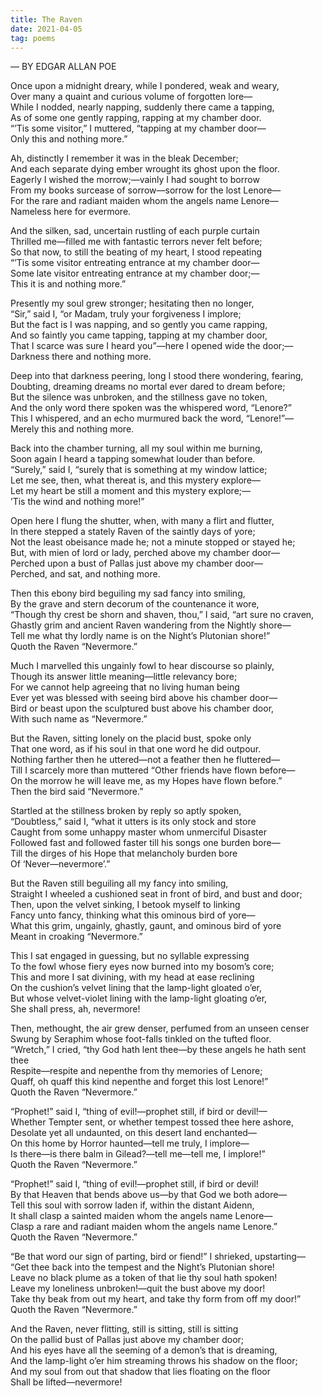 ```yaml
---
title: The Raven
date: 2021-04-05
tag: poems
---
```


— BY EDGAR ALLAN POE

Once upon a midnight dreary, while I pondered, weak and weary,\
Over many a quaint and curious volume of forgotten lore—\
While I nodded, nearly napping, suddenly there came a tapping,\
As of some one gently rapping, rapping at my chamber door.\
“’Tis some visitor,” I muttered, “tapping at my chamber door—\
Only this and nothing more.”

Ah, distinctly I remember it was in the bleak December;\
And each separate dying ember wrought its ghost upon the floor.\
Eagerly I wished the morrow;—vainly I had sought to borrow\
From my books surcease of sorrow—sorrow for the lost Lenore—\
For the rare and radiant maiden whom the angels name Lenore—\
Nameless here for evermore.

And the silken, sad, uncertain rustling of each purple curtain\
Thrilled me—filled me with fantastic terrors never felt before;\
So that now, to still the beating of my heart, I stood repeating\
“’Tis some visitor entreating entrance at my chamber door—\
Some late visitor entreating entrance at my chamber door;—\
This it is and nothing more.”

Presently my soul grew stronger; hesitating then no longer,\
“Sir,” said I, “or Madam, truly your forgiveness I implore;\
But the fact is I was napping, and so gently you came rapping,\
And so faintly you came tapping, tapping at my chamber door,\
That I scarce was sure I heard you”—here I opened wide the door;—\
Darkness there and nothing more.

Deep into that darkness peering, long I stood there wondering, fearing,\
Doubting, dreaming dreams no mortal ever dared to dream before;\
But the silence was unbroken, and the stillness gave no token,\
And the only word there spoken was the whispered word, “Lenore?”\
This I whispered, and an echo murmured back the word, “Lenore!”—\
Merely this and nothing more.

Back into the chamber turning, all my soul within me burning,\
Soon again I heard a tapping somewhat louder than before.\
“Surely,” said I, “surely that is something at my window lattice;\
Let me see, then, what thereat is, and this mystery explore—\
Let my heart be still a moment and this mystery explore;—\
’Tis the wind and nothing more!”

Open here I flung the shutter, when, with many a flirt and flutter,\
In there stepped a stately Raven of the saintly days of yore;\
Not the least obeisance made he; not a minute stopped or stayed he;\
But, with mien of lord or lady, perched above my chamber door—\
Perched upon a bust of Pallas just above my chamber door—\
Perched, and sat, and nothing more.

Then this ebony bird beguiling my sad fancy into smiling,\
By the grave and stern decorum of the countenance it wore,\
“Though thy crest be shorn and shaven, thou,” I said, “art sure no craven,\
Ghastly grim and ancient Raven wandering from the Nightly shore—\
Tell me what thy lordly name is on the Night’s Plutonian shore!”\
Quoth the Raven “Nevermore.”

Much I marvelled this ungainly fowl to hear discourse so plainly,\
Though its answer little meaning—little relevancy bore;\
For we cannot help agreeing that no living human being\
Ever yet was blessed with seeing bird above his chamber door—\
Bird or beast upon the sculptured bust above his chamber door,\
With such name as “Nevermore.”

But the Raven, sitting lonely on the placid bust, spoke only\
That one word, as if his soul in that one word he did outpour.\
Nothing farther then he uttered—not a feather then he fluttered—\
Till I scarcely more than muttered “Other friends have flown before—\
On the morrow he will leave me, as my Hopes have flown before.”\
Then the bird said “Nevermore.”

Startled at the stillness broken by reply so aptly spoken,\
“Doubtless,” said I, “what it utters is its only stock and store\
Caught from some unhappy master whom unmerciful Disaster\
Followed fast and followed faster till his songs one burden bore—\
Till the dirges of his Hope that melancholy burden bore\
Of ‘Never—nevermore’.”

But the Raven still beguiling all my fancy into smiling,\
Straight I wheeled a cushioned seat in front of bird, and bust and door;\
Then, upon the velvet sinking, I betook myself to linking\
Fancy unto fancy, thinking what this ominous bird of yore—\
What this grim, ungainly, ghastly, gaunt, and ominous bird of yore\
Meant in croaking “Nevermore.”

This I sat engaged in guessing, but no syllable expressing\
To the fowl whose fiery eyes now burned into my bosom’s core;\
This and more I sat divining, with my head at ease reclining\
On the cushion’s velvet lining that the lamp-light gloated o’er,\
But whose velvet-violet lining with the lamp-light gloating o’er,\
She shall press, ah, nevermore!

Then, methought, the air grew denser, perfumed from an unseen censer\
Swung by Seraphim whose foot-falls tinkled on the tufted floor.\
“Wretch,” I cried, “thy God hath lent thee—by these angels he hath sent thee\
Respite—respite and nepenthe from thy memories of Lenore;\
Quaff, oh quaff this kind nepenthe and forget this lost Lenore!”\
Quoth the Raven “Nevermore.”

“Prophet!” said I, “thing of evil!—prophet still, if bird or devil!—\
Whether Tempter sent, or whether tempest tossed thee here ashore,\
Desolate yet all undaunted, on this desert land enchanted—\
On this home by Horror haunted—tell me truly, I implore—\
Is there—is there balm in Gilead?—tell me—tell me, I implore!”\
Quoth the Raven “Nevermore.”

“Prophet!” said I, “thing of evil!—prophet still, if bird or devil!\
By that Heaven that bends above us—by that God we both adore—\
Tell this soul with sorrow laden if, within the distant Aidenn,\
It shall clasp a sainted maiden whom the angels name Lenore—\
Clasp a rare and radiant maiden whom the angels name Lenore.”\
Quoth the Raven “Nevermore.”

“Be that word our sign of parting, bird or fiend!” I shrieked, upstarting—\
“Get thee back into the tempest and the Night’s Plutonian shore!\
Leave no black plume as a token of that lie thy soul hath spoken!\
Leave my loneliness unbroken!—quit the bust above my door!\
Take thy beak from out my heart, and take thy form from off my door!”\
Quoth the Raven “Nevermore.”

And the Raven, never flitting, still is sitting, still is sitting\
On the pallid bust of Pallas just above my chamber door;\
And his eyes have all the seeming of a demon’s that is dreaming,\
And the lamp-light o’er him streaming throws his shadow on the floor;\
And my soul from out that shadow that lies floating on the floor\
Shall be lifted—nevermore!

